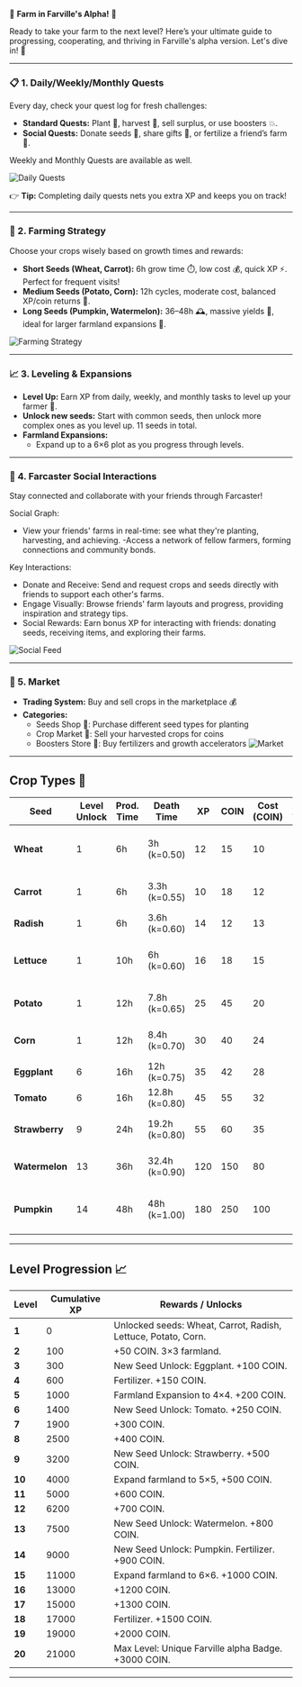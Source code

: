 🌱 **Farm in Farville's Alpha!** 🌱

Ready to take your farm to the next level? Here’s your ultimate guide to progressing, cooperating, and thriving in Farville's alpha version. Let's dive in! 🚀

---

### 📋 1. Daily/Weekly/Monthly Quests

Every day, check your quest log for fresh challenges:

- **Standard Quests:** Plant 🌾, harvest 🌽, sell surplus, or use boosters 💥.
- **Social Quests:** Donate seeds 🌱, share gifts 🎁, or fertilize a friend’s farm 🚜.

Weekly and Monthly Quests are available as well.

![Daily Quests](/farville-quest.png)

👉 **Tip:** Completing daily quests nets you extra XP and keeps you on track!

---

### 🌾 2. Farming Strategy

Choose your crops wisely based on growth times and rewards:

- **Short Seeds (Wheat, Carrot):** 6h grow time ⏱️, low cost 💰, quick XP ⚡. Perfect for frequent visits!
- **Medium Seeds (Potato, Corn):** 12h cycles, moderate cost, balanced XP/coin returns 💎.
- **Long Seeds (Pumpkin, Watermelon):** 36–48h 🕰️, massive yields 🍉, ideal for larger farmland expansions 🌱.

![Farming Strategy](/farville-inventory.png)

---

### 📈 3. Leveling & Expansions

- **Level Up:** Earn XP from daily, weekly, and monthly tasks to level up your farmer 🚀.
- **Unlock new seeds:** Start with common seeds, then unlock more complex ones as you level up. 11 seeds in total.
- **Farmland Expansions:**
  - Expand up to a 6×6 plot as you progress through levels.

---

### 📱 4. Farcaster Social Interactions
Stay connected and collaborate with your friends through Farcaster!

Social Graph:

- View your friends' farms in real-time: see what they're planting, harvesting, and achieving.
-Access a network of fellow farmers, forming connections and community bonds.

Key Interactions:

- Donate and Receive: Send and request crops and seeds directly with friends to support each other's farms.
- Engage Visually: Browse friends' farm layouts and progress, providing inspiration and strategy tips.
- Social Rewards: Earn bonus XP for interacting with friends: donating seeds, receiving items, and exploring their farms.

![Social Feed](/farville-leaderboard.png)

---

### 🏪 5. Market

- **Trading System:** Buy and sell crops in the marketplace 💰
- **Categories:**
  - Seeds Shop 🌱: Purchase different seed types for planting
  - Crop Market 🌾: Sell your harvested crops for coins
  - Boosters Store 🚀: Buy fertilizers and growth accelerators
  ![Market](/farville-market.png)

---

## Crop Types 🌽

| **Seed**       | Level Unlock | **Prod. Time** | **Death Time** | **XP** | **COIN** | Cost (COIN) | **XP/hour** | **COIN/hour** | **Notes**                                     |
| -------------- | ------------ | -------------- | -------------- | ------ | -------- | ----------- | ----------- | ------------- | --------------------------------------------- |
| **Wheat**      | 1            | 6h             | 3h (k=0.50)    | 12     | 15       | 10          | 2.0         | 2.5           | Basic feed crop—dies if ignored after 3h      |
| **Carrot**     | 1            | 6h             | 3.3h (k=0.55)  | 10     | 18       | 12          | 1.67        | 3.0           | Quick harvest with synergy bonus              |
| **Radish**     | 1            | 6h             | 3.6h (k=0.60)  | 14     | 12       | 13          | 2.33        | 2.0           | High XP, lower coin yield                     |
| **Lettuce**    | 1            | 10h            | 6h (k=0.60)    | 16     | 18       | 15          | 1.60        | 1.8           | Mid-length crop with weather bonuses          |
| **Potato**     | 1            | 12h            | 7.8h (k=0.65)  | 25     | 45       | 20          | 2.08        | 3.75          | Strict harvest window, high-value tuber       |
| **Corn**       | 1            | 12h            | 8.4h (k=0.70)  | 30     | 40       | 24          | 2.50        | 3.33          | Versatile crop, balanced returns              |
| **Eggplant**   | 6            | 16h            | 12h (k=0.75)   | 35     | 42       | 28          | 2.19        | 2.63          | Ideal for cooking/quests                      |
| **Tomato**     | 6            | 16h            | 12.8h (k=0.80) | 45     | 55       | 32          | 2.81        | 3.44          | Rare Golden Tomato bonus                      |
| **Strawberry** | 9            | 24h            | 19.2h (k=0.80) | 55     | 60       | 35          | 2.29        | 2.50          | Perfect for jam, confection bonuses           |
| **Watermelon** | 13           | 36h            | 32.4h (k=0.90) | 120    | 150      | 80          | 3.33        | 4.17          | Sharing grants friend feed refresh            |
| **Pumpkin**    | 14           | 48h            | 48h (k=1.00)   | 180    | 250      | 100         | 3.75        | 5.21          | Premium Halloween crop, orchard-style harvest |

---

## Level Progression 📈

| **Level** | **Cumulative XP** | **Rewards / Unlocks**                                                                              |
| --------- | ----------------- | -------------------------------------------------------------------------------------------------- |
| **1**     | 0                 | Unlocked seeds: Wheat, Carrot, Radish, Lettuce, Potato, Corn. |
| **2**     | 100               | +50 COIN. 3×3 farmland.                                                                                      |
| **3**     | 300               | New Seed Unlock: Eggplant. +100 COIN.                                                              |
| **4**     | 600               | Fertilizer. +150 COIN.                                                                             |
| **5**     | 1000              | Farmland Expansion to 4×4. +200 COIN.                                                              |
| **6**     | 1400              | New Seed Unlock: Tomato. +250 COIN.                                                                |
| **7**     | 1900              | +300 COIN.                                                                                         |
| **8**     | 2500              | +400 COIN.                                                                                         |
| **9**     | 3200              | New Seed Unlock: Strawberry. +500 COIN.                                                            |
| **10**    | 4000              | Expand farmland to 5×5, +500 COIN.                                                                 |
| **11**    | 5000              | +600 COIN.                                                                                         |
| **12**    | 6200              | +700 COIN.                                                                                         |
| **13**    | 7500              | New Seed Unlock: Watermelon. +800 COIN.                                                            |
| **14**    | 9000              | New Seed Unlock: Pumpkin. Fertilizer. +900 COIN.                                                   |
| **15**    | 11000             | Expand farmland to 6×6. +1000 COIN.                                                                |
| **16**    | 13000             | +1200 COIN.                                                                                        |
| **17**    | 15000             | +1300 COIN.                                                                                        |
| **18**    | 17000             | Fertilizer. +1500 COIN.                                                                            |
| **19**    | 19000             | +2000 COIN.                                                                                        |
| **20**    | 21000             | Max Level: Unique Farville alpha Badge. +3000 COIN.                                                |

---
